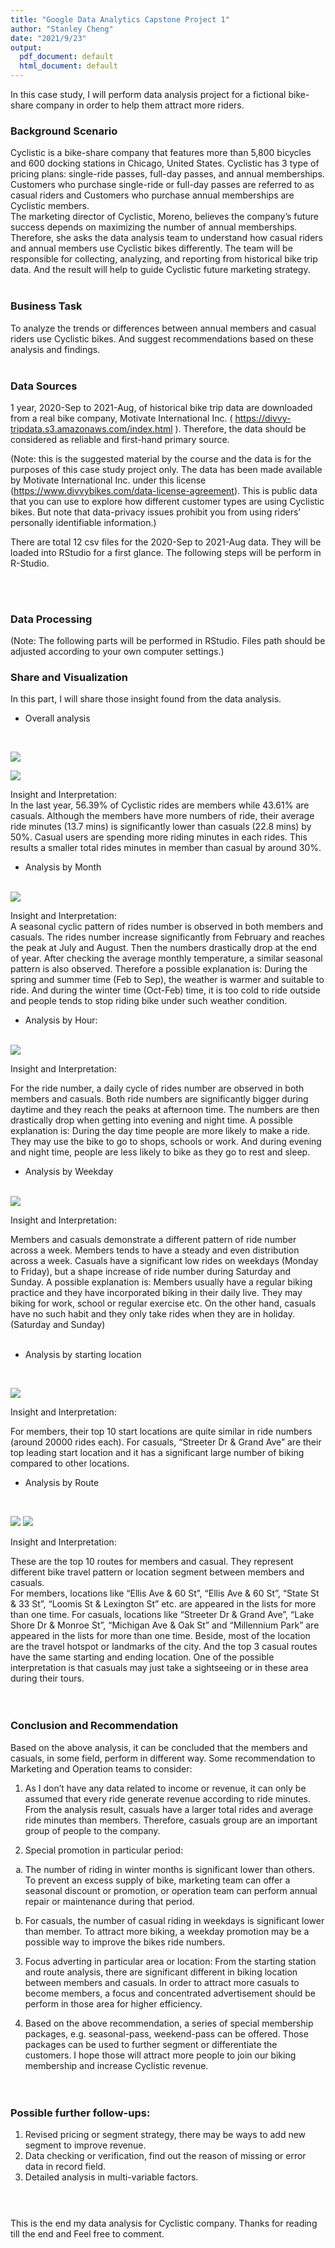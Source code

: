 ---
title: "Google Data Analytics Capstone Project 1"
author: "Stanley Cheng"
date: "2021/9/23"
output:
  pdf_document: default
  html_document: default
---
In this case study, I will perform data analysis project for a fictional bike-share company in order to help them attract more riders.




### Background Scenario
Cyclistic is a bike-share company that features more than 5,800 bicycles and 600 docking stations in Chicago, United States. Cyclistic has 3 type of pricing plans: single-ride passes, full-day passes, and annual memberships. Customers who purchase single-ride or full-day passes are referred to as casual riders and Customers who purchase annual memberships are Cyclistic members.
<br>
The marketing director of Cyclistic, Moreno, believes the company’s future success depends on maximizing the number of annual memberships. Therefore, she asks the data analysis team to understand how casual riders and annual members use Cyclistic bikes differently. The team will be responsible for collecting, analyzing, and reporting from historical bike trip data. And the result will help to guide Cyclistic future marketing strategy. 
<br>
<br>

### Business Task
To analyze the trends or differences between annual members and casual riders use Cyclistic bikes. And suggest recommendations based on these analysis and findings. 
<br>
<br>

### Data Sources
1 year, 2020-Sep to 2021-Aug, of historical bike trip data are downloaded from a real bike company, Motivate International Inc. ( <https://divvy-tripdata.s3.amazonaws.com/index.html> ). Therefore, the data should be considered as reliable and first-hand primary source. 

(Note: this is the suggested material by the course and the data is for the purposes of this case study project only. The data has been made available by Motivate International Inc. under this license (<https://www.divvybikes.com/data-license-agreement>). This is public data that you can use to explore how different customer types are using Cyclistic bikes. But note that data-privacy issues prohibit you from using riders’ personally identifiable information.)

There are total 12 csv files for the 2020-Sep to 2021-Aug data. They will be loaded into RStudio for a first glance. The following steps will be perform in R-Studio.

<br>
<br>

### Data Processing
(Note: The following parts will be performed in RStudio. Files path should be adjusted according to your own computer settings.) 


### Share and Visualization
In this part, I will share those insight found from the data analysis.

* Overall analysis 

<br>

![](C:/Users/2015002-1/Desktop/Personal/證書 Google Data Analysts/Course 8/Case 1/Graphs/overall_info_2.png)

![](C:/Users/2015002-1/Desktop/Personal/證書 Google Data Analysts/Course 8/Case 1/Graphs/overall_info_1.png)

 
Insight and Interpretation: \
In the last year, 56.39% of Cyclistic rides are members while 43.61% are casuals. Although the members have more numbers of ride, their average ride minutes (13.7 mins) is significantly lower than casuals (22.8 mins) by 50%. Casual users are spending more riding minutes in each rides. This results a smaller total rides minutes in member than casual by around 30%.
<br>

* Analysis by Month

<br>
![](C:/Users/2015002-1/Desktop/Personal/證書 Google Data Analysts/Course 8/Case 1/Graphs/month_1.png)
 
Insight and Interpretation: \
A seasonal cyclic pattern of rides number is observed in both members and casuals. The rides number increase significantly from February and reaches the peak at July and August. Then the numbers drastically drop at the end of year. 
After checking the average monthly temperature, a similar seasonal pattern is also observed. Therefore a possible explanation is: During the spring and summer time (Feb to Sep), the weather is warmer and suitable to ride. And during the winter time (Oct-Feb) time, it is too cold to ride outside and people tends to stop riding bike under such weather condition. 
<br>



* Analysis by Hour:

<br>
![](C:/Users/2015002-1/Desktop/Personal/證書 Google Data Analysts/Course 8/Case 1/Graphs/hour_1.png) 

Insight and Interpretation: \ 

For the ride number, a daily cycle of rides number are observed in both members and casuals. Both ride numbers are significantly bigger during daytime and they reach the peaks at afternoon time. The numbers are then drastically drop when getting into evening and night time. 
A possible explanation is: During the day time people are more likely to make a ride. They may use the bike to go to shops, schools or work. And during evening and night time, people are less likely to bike as they go to rest and sleep. 
<br>

* Analysis by Weekday 

<br>
![](C:/Users/2015002-1/Desktop/Personal/證書 Google Data Analysts/Course 8/Case 1/Graphs/weekday_1.png)

Insight and Interpretation: \

Members and casuals demonstrate a different pattern of ride number across a week. Members tends to have a steady and even distribution across a week. Casuals have a significant low rides on weekdays (Monday to Friday), but a shape increase of ride number during Saturday and Sunday. A possible explanation is: Members usually have a regular biking practice and they have incorporated biking in their daily live. They may biking for work, school or regular exercise etc. On the other hand, casuals have no such habit and they only take rides when they are in holiday. (Saturday and Sunday)   
<br>

* Analysis by starting location

<br>

![](C:/Users/2015002-1/Desktop/Personal/證書 Google Data Analysts/Course 8/Case 1/Graphs/station_compare.png) 
 
Insight and Interpretation: \

For members, their top 10 start locations are quite similar in ride numbers (around 20000 rides each). For casuals, “Streeter Dr & Grand Ave” are their top leading start location and it has a significant large number of biking compared to other locations. 
<br> 

* Analysis by Route 

<br>

![](C:/Users/2015002-1/Desktop/Personal/證書 Google Data Analysts/Course 8/Case 1/Graphs/route_1.png) 
![](C:/Users/2015002-1/Desktop/Personal/證書 Google Data Analysts/Course 8/Case 1/Graphs/route_2.png)
 
Insight and Interpretation: \

These are the top 10 routes for members and casual. They represent different bike travel pattern or location segment between members and casuals.  
For members, locations like “Ellis Ave & 60 St”, “Ellis Ave & 60 St”, “State St & 33 St”, “Loomis St & Lexington St” etc. are appeared in the lists for more than one time.
For casuals, locations like “Streeter Dr & Grand Ave”, “Lake Shore Dr & Monroe St”, “Michigan Ave & Oak St” and “Millennium Park” are appeared in the lists for more than one time. Beside, most of the location are the travel hotspot or landmarks of the city. And the top 3 casual routes have the same starting and ending location. One of the possible interpretation is that casuals may just take a sightseeing or in these area during their tours. <br>
<br>
<br>


### Conclusion and Recommendation
Based on the above analysis, it can be concluded that the members and casuals, in some field, perform in different way. Some recommendation to Marketing and Operation teams to consider: \

1.	As I don’t have any data related to income or revenue, it can only be assumed that every ride generate revenue according to ride minutes. From the analysis result, casuals have a larger total rides and average ride minutes than members. Therefore, casuals group are an important group of people to the company.   \

2.	Special promotion in particular period: \

(a)	The number of riding in winter months is significant lower than others. To prevent an excess supply of bike, marketing team can offer a seasonal discount or promotion, or operation team can perform annual repair or maintenance during that period.\

(b)	For casuals, the number of casual riding in weekdays is significant lower than member. To attract more biking, a weekday promotion may be a possible way to improve the bikes ride numbers.\

3.	Focus adverting in particular area or location: From the starting station and route analysis, there are significant different in biking location between members and casuals. In order to attract more casuals to become members, a focus and concentrated advertisement should be perform in those area for higher efficiency.\

4.	Based on the above recommendation, a series of special membership packages, e.g. seasonal-pass, weekend-pass can be offered. Those packages can be used to further segment or differentiate the customers. I hope those will attract more people to join our biking membership and increase Cyclistic revenue. 
<br>
<br>
<br>

### Possible further follow-ups:
1.	Revised pricing or segment strategy, there may be ways to add new segment to improve revenue.
2.	Data checking or verification, find out the reason of missing or error data in record field.
3.	Detailed analysis in multi-variable factors. 
<br>
<br>
<br>

### 

This is the end my data analysis for Cyclistic company. Thanks for reading till the end and Feel free to comment. 



